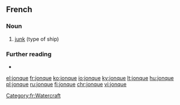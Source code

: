==French==

===Noun===
{{fr-noun|f}}

# [[junk]] (type of ship)

===Further reading===
* {{R:TLFi}}

[[Category:fr:Watercraft]]

[[el:jonque]]
[[fr:jonque]]
[[ko:jonque]]
[[io:jonque]]
[[ky:jonque]]
[[lt:jonque]]
[[hu:jonque]]
[[pl:jonque]]
[[ru:jonque]]
[[fi:jonque]]
[[chr:jonque]]
[[vi:jonque]]
